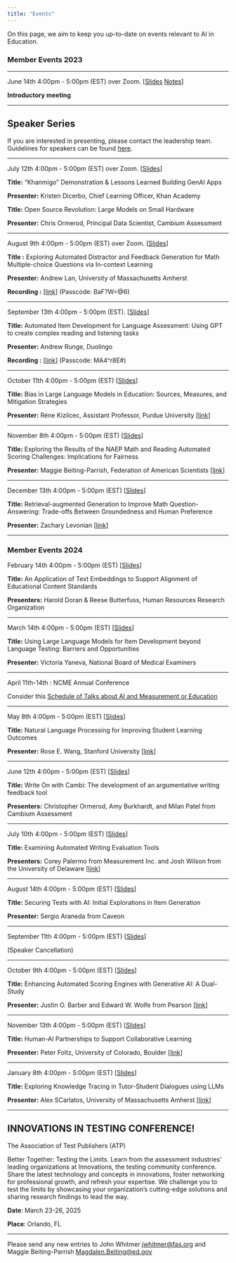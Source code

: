 ```yaml
---
title: "Events"
---
```


On this page, we aim to keep you up-to-date on events relevant to AI in Education.

### **Member Events 2023**

------------------------------------------------------------------------

June 14th 4:00pm - 5:00pm (EST) over Zoom. \[[Slides](meetings/June2023/slides.html) [Notes](meetings/June14-202.html)\]

**Introductory meeting**

------------------------------------------------------------------------

## Speaker Series

If you are interested in presenting, please contact the leadership team. Guidelines for speakers can be found [here](guidelines.html).

------------------------------------------------------------------------

July 12th 4:00pm - 5:00pm (EST) over Zoom. \[[Slides](meetings/July2023/slides.html)\]

**Title:** "Khanmigo" Demonstration & Lessons Learned Building GenAI Apps

**Presenter:** Kristen Dicerbo, Chief Learning Officer, Khan Academy

**Title:** Open Source Revolution: Large Models on Small Hardware

**Presenter:** Chris Ormerod, Principal Data Scientist, Cambium Assessment

------------------------------------------------------------------------

August 9th 4:00pm - 5:00pm (EST) over Zoom. \[[Slides](meetings/August2023/slides.html)\]

**Title :** Exploring Automated Distractor and Feedback Generation for Math Multiple-choice Questions via In-context Learning

**Presenter:** Andrew Lan, University of Massachusetts Amherst

**Recording :** \[[link](https://us06web.zoom.us/rec/share/5o6RtYJJFZgbRRbZBkRfQ9RbuoVnrFN2kFfEAyPRWShEtb-jyrQMmlQK1VfkL707.kgteeW6fkLc5HGnA)\] (Passcode: BaF?W=\@6)

------------------------------------------------------------------------

September 13th 4:00pm - 5:00pm (EST). \[[Slides](meetings/September2023/slides.html)\]

**Title:** Automated Item Development for Language Assessment: Using GPT to create complex reading and listening tasks

**Presenter:** Andrew Runge, Duolingo

**Recording :** \[[link](https://us06web.zoom.us/rec/share/4NrrZz3BHsylFTjWaRT5PSZQ7-oqXw0FkuV7igUO26QfY1YcJY5hDYpIj5zcAnYz.mo5Vu0kQERdtpjUP)\] (Passcode: MA4\^r8E#)

------------------------------------------------------------------------

October 11th 4:00pm - 5:00pm (EST) \[[Slides](meetings/October2023/slides.html)\]

**Title:** Bias in Large Language Models in Education: Sources, Measures, and Mitigation Strategies

**Presenter:** Réne Kizilcec, Assistant Professor, Purdue University \[[link](https://drive.google.com/file/d/1ln9eJJq4lCOSBscKgvf32eeN_TX5tplH/view?usp=drive_link)\]

------------------------------------------------------------------------

November 8th 4:00pm - 5:00pm (EST) \[[Slides](meetings/November2023/slides.html)\]

**Title:** Exploring the Results of the NAEP Math and Reading Automated Scoring Challenges: Implications for Fairness

**Presenter:** Maggie Beiting-Parrish, Federation of American Scientists \[[link](https://drive.google.com/file/d/14aGLApSEGMwDo-LsTbOZo2rMWYreMKE_/view?usp=drive_link)\]

------------------------------------------------------------------------

December 13th 4:00pm - 5:00pm (EST) \[[Slides](meetings/December2023/slides.html)\]

**Title:** Retrieval-augmented Generation to Improve Math Question-Answering: Trade-offs Between Groundedness and Human Preference

**Presenter:** Zachary Levonian \[[link](https://drive.google.com/file/d/1x1rHOZVzbfxtdUbGWXPPbMHo0iafAkDk/view?usp=drive_link)\]

------------------------------------------------------------------------

### **Member Events 2024**

February 14th 4:00pm - 5:00pm (EST) \[[Slides](meetings/February2024/slides.html)\]

**Title:** An Application of Text Embeddings to Support Alignment of Educational Content Standards

**Presenters:** Harold Doran & Reese Butterfuss, Human Resources Research Organization

------------------------------------------------------------------------

March 14th 4:00pm - 5:00pm (EST) \[[Slides](meetings/March2024/slides.html)\]

**Title:** Using Large Language Models for Item Development beyond Language Testing: Barriers and Opportunities

**Presenter:** Victoria Yaneva, National Board of Medical Examiners

------------------------------------------------------------------------

April 11th-14th : NCME Annual Conference

Consider this [Schedule of Talks about AI and Measurement or Education](meetings/NCME2024/ncme-conference.html)

------------------------------------------------------------------------

May 8th 4:00pm - 5:00pm (EST) \[[Slides](meetings/May2024/slides.html)\]

**Title:** Natural Language Processing for Improving Student Learning Outcomes

**Presenter:** Rose E. Wang, Stanford University \[[link](https://drive.google.com/file/d/1oX5MwTNqd3Bb1MngWL95Ixw66MWJYaUt/view?usp=drive_link%5D)\]

------------------------------------------------------------------------

June 12th 4:00pm - 5:00pm (EST) \[[Slides](meetings/June2024/slides.html)\]

**Title:** Write On with Cambi: The development of an argumentative writing feedback tool

**Presenters:** Christopher Ormerod, Amy Burkhardt, and Milan Patel from Cambium Assessment

------------------------------------------------------------------------

July 10th 4:00pm - 5:00pm (EST) \[[Slides](meetings/July2024/slides.html)\]

**Title:** Examining Automated Writing Evaluation Tools

**Presenters:** Corey Palermo from Measurement Inc. and Josh Wilson from the University of Delaware \[[link](https://drive.google.com/file/d/1oX5MwTNqd3Bb1MngWL95Ixw66MWJYaUt/view?usp=drive_link)\]

------------------------------------------------------------------------

August 14th 4:00pm - 5:00pm (EST) \[[Slides](meetings/August2024/slides.html)\]

**Title:** Securing Tests with AI: Initial Explorations in Item Generation

**Presenter:** Sergio Araneda from Caveon

------------------------------------------------------------------------

September 11th 4:00pm - 5:00pm (EST) \[[Slides](meetings/September2024/slides.html)\]

(Speaker Cancellation)

------------------------------------------------------------------------

October 9th 4:00pm - 5:00pm (EST) \[[Slides](meetings/October2024/slides.html)\]

**Title:** Enhancing Automated Scoring Engines with Generative AI: A Dual-Study

**Presenter:** Justin O. Barber and Edward W. Wolfe from Pearson \[[link](https://drive.google.com/file/d/1--D7rcv234AVJ-Xj1DZFMWNsD0fV7jeZ/view?usp=sharing)\]

------------------------------------------------------------------------

November 13th 4:00pm - 5:00pm (EST) \[[Slides](meetings/November2024/slides.html)\]

**Title:** Human-AI Partnerships to Support Collaborative Learning

**Presenter:** Peter Foltz, University of Colorado, Boulder \[[link](https://drive.google.com/file/d/1f5Ydqce3QLdVfBQJBmTHv9W_3wMU_jLb/view?usp=sharing)\]


------------------------------------------------------------------------

January 8th 4:00pm - 5:00pm (EST) \[[Slides](meetings/January2025/slides.html)\]

**Title:** Exploring Knowledge Tracing in Tutor-Student Dialogues using LLMs

**Presenter:** Alex SCarlatos, University of Massachusetts Amherst \[[link](https://drive.google.com/file/d/1GFXJIH6Terif1CFj-rVlP7Y6t9oDpMoh/view?usp=drive_link)\]

------------------------------------------------------------------------

## INNOVATIONS IN TESTING CONFERENCE!

The Association of Test Publishers (ATP)

Better Together: Testing the Limits. Learn from the assessment industries' leading organizations at Innovations, the testing community conference. Share the latest technology and concepts in innovations, foster networking for professional growth, and refresh your expertise. We challenge you to test the limits by showcasing your organization’s cutting-edge solutions and sharing research findings to lead the way.

**Date**: March 23-26, 2025

**Place**: Orlando, FL

------------------------------------------------------------------------

Please send any new entries to John Whitmer [jwhitmer\@fas.org](mailto:jwhitmer@fas.org){.email} and Maggie Beiting-Parrish [Magdalen.Beiting\@ed.gov](mailto:Magdalen.Beiting@ed.gov){.email}
